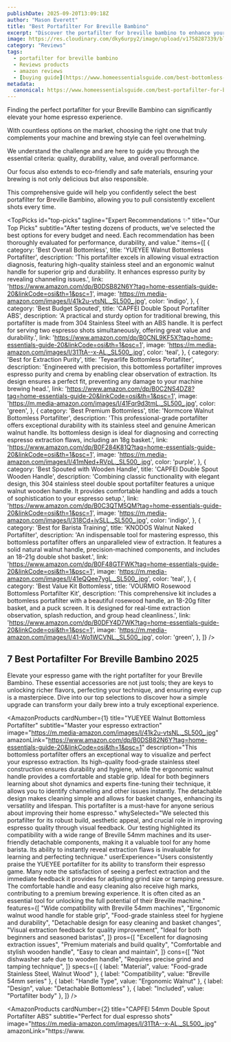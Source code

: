 ```yaml
---
publishDate: 2025-09-20T13:09:18Z
author: "Mason Everett"
title: "Best Portafilter For Breville Bambino"
excerpt: "Discover the portafilter for breville bambino to enhance your experience. Find top solutions based on thorough testing and reviews."
image: https://res.cloudinary.com/dky6urpy2/image/upload/v1758287339/blog_image_1758287339_d46a0h.webp
category: "Reviews"
tags:
  - portafilter for breville bambino
  - Reviews products
  - amazon reviews
  - [buying guide](https://www.homeessentialsguide.com/best-bottomless-portafilter-for-breville-bambino)
metadata:
  canonical: https://www.homeessentialsguide.com/best-portafilter-for-breville-bambino
---
```



<p>Finding the perfect portafilter for your Breville Bambino can significantly elevate your home espresso experience.</p>
<p>With countless options on the market, choosing the right one that truly complements your machine and brewing style can feel overwhelming.</p>
<p>We understand the challenge and are here to guide you through the essential criteria: quality, durability, value, and overall performance.</p>
<p>Our focus also extends to eco-friendly and safe materials, ensuring your brewing is not only delicious but also responsible.</p>
<p>This comprehensive guide will help you confidently select the best portafilter for Breville Bambino, allowing you to pull consistently excellent shots every time.</p>

<TopPicks
  id="top-picks"
  tagline="Expert Recommendations ✨"
  title="Our Top Picks"
  subtitle="After testing dozens of products, we've selected the best options for every budget and need. Each recommendation has been thoroughly evaluated for performance, durability, and value."
  items={[
    {
      category: 'Best Overall Bottomless',
      title: 'YUEYEE Walnut Bottomless Portafilter',
      description: 'This portafilter excels in allowing visual extraction diagnosis, featuring high-quality stainless steel and an ergonomic walnut handle for superior grip and durability. It enhances espresso purity by revealing channeling issues.',
      link: 'https://www.amazon.com/dp/B0DSB82N6Y?tag=home-essentials-guide-20&linkCode=osi&th=1&psc=1',
      image: 'https://m.media-amazon.com/images/I/41k2u-vtsNL._SL500_.jpg',
      color: 'indigo',
    },
    {
      category: 'Best Budget Spouted',
      title: 'CAPFEI Double Spout Portafilter ABS',
      description: 'A practical and sturdy option for traditional brewing, this portafilter is made from 304 Stainless Steel with an ABS handle. It is perfect for serving two espresso shots simultaneously, offering great value and durability.',
      link: 'https://www.amazon.com/dp/B0CNL9KF5X?tag=home-essentials-guide-20&linkCode=osi&th=1&psc=1',
      image: 'https://m.media-amazon.com/images/I/31TtA--x-AL._SL500_.jpg',
      color: 'teal',
    },
    {
      category: 'Best for Extraction Purity',
      title: 'Teyearlife Bottomless Portafilter',
      description: 'Engineered with precision, this bottomless portafilter improves espresso purity and crema by enabling clear observation of extraction. Its design ensures a perfect fit, preventing any damage to your machine brewing head.',
      link: 'https://www.amazon.com/dp/B0C2NS4DZ8?tag=home-essentials-guide-20&linkCode=osi&th=1&psc=1',
      image: 'https://m.media-amazon.com/images/I/41Fqr9d3tmL._SL500_.jpg',
      color: 'green',
    },
    {
      category: 'Best Premium Bottomless',
      title: 'Normcore Walnut Bottomless Portafilter',
      description: 'This professional-grade portafilter offers exceptional durability with its stainless steel and genuine American walnut handle. Its bottomless design is ideal for diagnosing and correcting espresso extraction flaws, including an 18g basket.',
      link: 'https://www.amazon.com/dp/B0F284K81Q?tag=home-essentials-guide-20&linkCode=osi&th=1&psc=1',
      image: 'https://m.media-amazon.com/images/I/41mNed+RVpL._SL500_.jpg',
      color: 'purple',
    },
    {
      category: 'Best Spouted with Wooden Handle',
      title: 'CAPFEI Double Spout Wooden Handle',
      description: 'Combining classic functionality with elegant design, this 304 stainless steel double spout portafilter features a unique walnut wooden handle. It provides comfortable handling and adds a touch of sophistication to your espresso setup.',
      link: 'https://www.amazon.com/dp/B0C3QTM5QM?tag=home-essentials-guide-20&linkCode=osi&th=1&psc=1',
      image: 'https://m.media-amazon.com/images/I/318Cd+ivSLL._SL500_.jpg',
      color: 'indigo',
    },
    {
      category: 'Best for Barista Training',
      title: 'KNODOS Walnut Naked Portafilter',
      description: 'An indispensable tool for mastering espresso, this bottomless portafilter offers an unparalleled view of extraction. It features a solid natural walnut handle, precision-machined components, and includes an 18–21g double shot basket.',
      link: 'https://www.amazon.com/dp/B0F48GTFWK?tag=home-essentials-guide-20&linkCode=osi&th=1&psc=1',
      image: 'https://m.media-amazon.com/images/I/41eQQee7ygL._SL500_.jpg',
      color: 'teal',
    },
    {
      category: 'Best Value Kit Bottomless',
      title: 'VOURMIO Rosewood Bottomless Portafilter Kit',
      description: 'This comprehensive kit includes a bottomless portafilter with a beautiful rosewood handle, an 18-20g filter basket, and a puck screen. It is designed for real-time extraction observation, splash reduction, and group head cleanliness.',
      link: 'https://www.amazon.com/dp/B0DFY4D7WK?tag=home-essentials-guide-20&linkCode=osi&th=1&psc=1',
      image: 'https://m.media-amazon.com/images/I/41-Wo1WCVNL._SL500_.jpg',
      color: 'green',
    },
  ]}
/>

## 7 Best Portafilter For Breville Bambino 2025

Elevate your espresso game with the right portafilter for your Breville Bambino. These essential accessories are not just tools; they are keys to unlocking richer flavors, perfecting your technique, and ensuring every cup is a masterpiece. Dive into our top selections to discover how a simple upgrade can transform your daily brew into a truly exceptional experience.

<AmazonProducts
  cardNumber={1}
  title="YUEYEE Walnut Bottomless Portafilter"
  subtitle="Master your espresso extraction"
  image="https://m.media-amazon.com/images/I/41k2u-vtsNL._SL500_.jpg"
  amazonLink="https://www.amazon.com/dp/B0DSB82N6Y?tag=home-essentials-guide-20&linkCode=osi&th=1&psc=1"
  description="This bottomless portafilter offers an exceptional way to visualize and perfect your espresso extraction. Its high-quality food-grade stainless steel construction ensures durability and hygiene, while the ergonomic walnut handle provides a comfortable and stable grip. Ideal for both beginners learning about shot dynamics and experts fine-tuning their technique, it allows you to identify channeling and other issues instantly. The detachable design makes cleaning simple and allows for basket changes, enhancing its versatility and lifespan. This portafilter is a must-have for anyone serious about improving their home espresso."
  whySelected="We selected this portafilter for its robust build, aesthetic appeal, and crucial role in improving espresso quality through visual feedback. Our testing highlighted its compatibility with a wide range of Breville 54mm machines and its user-friendly detachable components, making it a valuable tool for any home barista. Its ability to instantly reveal extraction flaws is invaluable for learning and perfecting technique."
  userExperience="Users consistently praise the YUEYEE portafilter for its ability to transform their espresso game. Many note the satisfaction of seeing a perfect extraction and the immediate feedback it provides for adjusting grind size or tamping pressure. The comfortable handle and easy cleaning also receive high marks, contributing to a premium brewing experience. It is often cited as an essential tool for unlocking the full potential of their Breville machine."
  features={[
    "Wide compatibility with Breville 54mm machines",
    "Ergonomic walnut wood handle for stable grip",
    "Food-grade stainless steel for hygiene and durability",
    "Detachable design for easy cleaning and basket changes",
    "Visual extraction feedback for quality improvement",
    "Ideal for both beginners and seasoned baristas",
  ]}
  pros={[
    "Excellent for diagnosing extraction issues",
    "Premium materials and build quality",
    "Comfortable and stylish wooden handle",
    "Easy to clean and maintain",
  ]}
  cons={[
    "Not dishwasher safe due to wooden handle",
    "Requires precise grind and tamping technique",
  ]}
  specs={[
    { label: "Material", value: "Food-grade Stainless Steel, Walnut Wood" },
    { label: "Compatibility", value: "Breville 54mm series" },
    { label: "Handle Type", value: "Ergonomic Walnut" },
    { label: "Design", value: "Detachable Bottomless" },
    { label: "Included", value: "Portafilter body" },
  ]}
/>

<AmazonProducts
  cardNumber={2}
  title="CAPFEI 54mm Double Spout Portafilter ABS"
  subtitle="Perfect for dual espresso shots"
  image="https://m.media-amazon.com/images/I/31TtA--x-AL._SL500_.jpg"
  amazonLink="https://www.